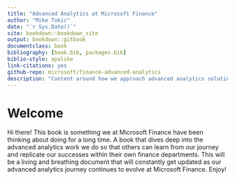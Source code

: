 ```yaml
--- 
title: "Advanced Analytics at Microsoft Finance"
author: "Mike Tokic"
date: "`r Sys.Date()`"
site: bookdown::bookdown_site
output: bookdown::gitbook
documentclass: book
bibliography: [book.bib, packages.bib]
biblio-style: apalike
link-citations: yes
github-repo: microsoft/finance-advanced-analytics
description: "Content around how we approach advanced analytics solutions at Microsoft Finance"
---
```


# Welcome {-}

Hi there! This book is something we at Microsoft Finance have been thinking about doing for a long time. A book that dives deep into the advanced analytics work we do so that others can learn from our journey and replicate our successes within their own finance departments. This will be a living and breathing document that will constantly get updated as our advanced analytics journey continues to evolve at Microsoft Finance. Enjoy!